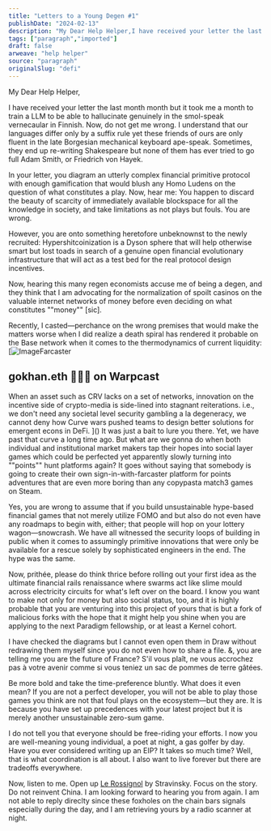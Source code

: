 ```yaml
---
title: "Letters to a Young Degen #1"
publishDate: "2024-02-13"
description: "My Dear Help Helper,I have received your letter the last month month but it took me a month to train a LLM to be able to hallucinate genuinely in the......"
tags: ["paragraph","imported"]
draft: false
arweave: "help helper"
source: "paragraph"
originalSlug: "defi"
---
```


My Dear Help Helper,

I have received your letter the last month month but it took me a month to train a LLM to be able to hallucinate genuinely in the smol-speak vernecaular in Finnish. Now, do not get me wrong. I understand that our languages differ only by a suffix rule yet these friends of ours are only fluent in the late Borgesian mechanical keyboard ape-speak. Sometimes, they end up re-writing Shakespeare but none of them has ever tried to go full Adam Smith, or Friedrich von Hayek.

In your letter, you diagram an utterly complex financial primitive protocol with enough gamification that would blush any Homo Ludens on the question of what constitutes a play. Now, hear me: You happen to discard the beauty of scarcity of immediately available blockspace for all the knowledge in society, and take limitations as not plays but fouls. You are wrong.

However, you are onto something heretofore unbeknownst to the newly recruited: Hypershitcoinization is a Dyson sphere that will help otherwise smart but lost toads in search of a genuine open financial evolutionary infrastructure that will act as a test bed for the real protocol design incentives.

Now, hearing this many regen economists accuse me of being a degen, and they think that I am advocating for the normalization of spoilt casinos on the valuable internet networks of money before even deciding on what constitutes ""money"" [sic].

Recently, I casted—perchance on the wrong premises that would make the matters worse when I did realize a death spiral has rendered it probable on the Base network when it comes to the thermodynamics of current liquidity:
[![Image]()Farcaster
## gokhan.eth 🧬💾🚀 on Warpcast

When an asset such as CRV lacks on a set of networks, innovation on the incentive side of crypto-media is side-lined into stagnant reiterations. i.e., we don't need any societal level security gambling a la degeneracy, we cannot deny how Curve wars pushed teams to design better solutions for emergent econs in DeFi.
]()
It was just a bait to lure you there. Yet, we have past that curve a long time ago. But what are we gonna do when both individual and institutional market makers tap their hopes into social layer games which could be perfected yet apparently slowly turning into ""points"" hunt platforms again? It goes without saying that somebody is going to create their own sign-in-with-farcaster platform for points adventures that are even more boring than any copypasta match3 games on Steam.

Yes, you are wrong to assume that if you build unsustainable hype-based financial games that not merely utilize FOMO and but also do not even have any roadmaps to begin with, either; that people will hop on your lottery wagon—snowcrash. We have all witnessed the security loops of building in public when it comes to assumingly primitive innovations that were only be available for a rescue solely by sophisticated engineers in the end. The hype was the same.

Now, prithée, please do think thrice before rolling out your first idea as the ultimate financial rails renaissance where swarms act like slime mould across electricity circuits for what's left over on the board. I know you want to make not only for money but also social status, too, and it is highly probable that you are venturing into this project of yours that is but a fork of malicious forks with the hope that it might help you shine when you are applying to the next Paradigm fellowship, or at least a Kernel cohort.

I have checked the diagrams but I cannot even open them in Draw without redrawing them myself since you do not even how to share a file. &, you are telling me you are the future of France? S'il vous plaît, ne vous accrochez pas à votre avenir comme si vous teniez un sac de pommes de terre gâtées.

Be more bold and take the time-preference bluntly. What does it even mean? If you are not a perfect developer, you will not be able to play those games you think are not that foul plays on the ecosystem—but they are. It is because you have set up precedences with your latest project but it is merely another unsustainable zero-sum game.

I do not tell you that everyone should be free-riding your efforts. I now you are well-meaning young individual, a poet at night, a gas golfer by day. Have you ever considered writing up an EIP? It takes so much time? Well, that is what coordination is all about. I also want to live forever but there are tradeoffs everywhere.

Now, listen to me. Open up [Le Rossignol]() by Stravinsky. Focus on the story. Do not reinvent China. I am looking forward to hearing you from again. I am not able to reply direclty since these foxholes on the chain bars signals especially during the day, and I am retrieving yours by a radio scanner at night.